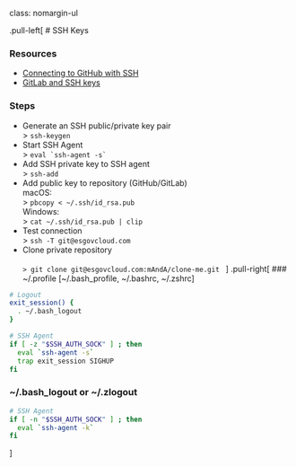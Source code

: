 class: nomargin-ul

.pull-left[
# SSH Keys

### Resources
- [Connecting to GitHub with SSH](https://docs.github.com/en/github/authenticating-to-github/connecting-to-github-with-ssh)
- [GitLab and SSH keys](https://docs.gitlab.com/ee/ssh/README.html)

### Steps
- Generate an SSH public/private key pair<br>
\> `ssh-keygen`
- Start SSH Agent<br>
\> ``eval `ssh-agent -s` ``
- Add SSH private key to SSH agent<br>
\> `ssh-add`
- Add public key to repository (GitHub/GitLab)<br>
macOS:<br>
\> `pbcopy < ~/.ssh/id_rsa.pub`<br>
Windows:<br>
\> `cat ~/.ssh/id_rsa.pub | clip`
- Test connection<br>
\> `ssh -T git@esgovcloud.com`
- Clone private repository<br>
<code class="remark-inline-code x75">
\> git clone git@esgovcloud.com:mAndA/clone-me.git
</code>
]
.pull-right[
### ~/.profile [~/.bash_profile, ~/.bashrc, ~/.zshrc]

```bash
# Logout
exit_session() {
  . ~/.bash_logout
}

# SSH Agent
if [ -z "$SSH_AUTH_SOCK" ] ; then
  eval `ssh-agent -s`
  trap exit_session SIGHUP
fi
```

### ~/.bash_logout or ~/.zlogout

```bash
# SSH Agent
if [ -n "$SSH_AUTH_SOCK" ] ; then
  eval `ssh-agent -k`
fi
```
]